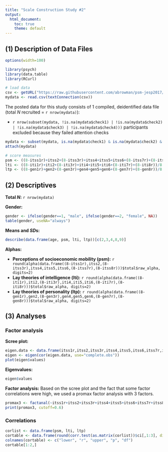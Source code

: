 ```yaml
---
title: "Scale Construction Study #2"
output:
  html_document:
    toc: true
    theme: default
---
```


## (1) Description of Data Files

```r
options(width=100)

library(psych)
library(data.table)
library(RCurl)

# load data
csv <- getURL("https://raw.githubusercontent.com/abrowman/psm-jesp2017/master/Scale%20Construction%20Study%202/SocMobility_ScaleConstruction2.csv")
mydata <- read.csv(textConnection(csv))
```

The posted data for this study consists of 1 compiled, deidentified data file (total *N* recruited = `r nrow(mydata)`):

* `r nrow(subset(mydata, !is.na(mydata$check1) | !is.na(mydata$check2) | !is.na(mydata$check3) | !is.na(mydata$check4)))` participants excluded because they failed attention checks\

```r
mydata <- subset(mydata, is.na(mydata$check1) & is.na(mydata$check2) & is.na(mydata$check3) & is.na(mydata$check4)) # remove Ps who failed attention checks
attach(mydata)

# score measures
psm <- ((8-itss1r)+itss2+(8-itss3r)+itss4+itss5+itss6+(8-itss7r)+(8-itss8r))/8
lti <- ((8-iti1r)+iti2+(8-iti3r)+iti4+iti5+iti6+(8-iti7r)+(8-iti8r))/8
ltp <- ((8-gen1r)+gen2+(8-gen3r)+gen4+gen5+gen6+(8-gen7r)+(8-gen8r))/8
```

## (2) Descriptives

**Total *N*:** `r nrow(mydata)`

**Gender:**
```r
gender <- ifelse(gender==1, "male", ifelse(gender==2, "female", NA))
table(gender, useNA="always")
```

**Means and *SD*s:**
```r
describe(data.frame(age, psm, lti, ltp))[c(2,3,4,8,9)]
```

**Alphas:**

* **Perceptions of socioeconomic mobility (psm):** `r round(alpha(data.frame((8-itss1r),itss2,(8-itss3r),itss4,itss5,itss6,(8-itss7r),(8-itss8r)))$total$raw_alpha, digits=2)`  
* **Lay theories of intelligence (lti):** `r round(alpha(data.frame((8-iti1r),iti2,(8-iti3r),iti4,iti5,iti6,(8-iti7r),(8-iti8r)))$total$raw_alpha, digits=2)`  
* **Lay theories of personality (ltp):** `r round(alpha(data.frame((8-gen1r),gen2,(8-gen3r),gen4,gen5,gen6,(8-gen7r),(8-gen8r)))$total$raw_alpha, digits=2)`  


## (3) Analyses

### Factor analysis

**Scree plot:**  
```r
eigen.data <- data.frame(itss1r,itss2,itss3r,itss4,itss5,itss6,itss7r,itss8r,iti1r,iti2,iti3r,iti4,iti5,iti6,iti7r,iti8r,gen1r,gen2,gen3r,gen4,gen5,gen6,gen7r,gen8r)
eigen <- eigen(cor(eigen.data, use="complete.obs"))
plot(eigen$values)
```

**Eigenvalues:**
```r
eigen$values
```

**Factor analysis:** Based on the scree plot and the fact that some factor correlations were high, we used a promax factor analysis with 3 factors.

```r
promax3 <- factanal(~itss1r+itss2+itss3r+itss4+itss5+itss6+itss7r+itss8r+iti1r+iti2+iti3r+iti4+iti5+iti6+iti7r+iti8r+gen1r+gen2+gen3r+gen4+gen5+gen6+gen7r+gen8r, factors=3, rotation="promax")
print(promax3, cutoff=0.6)
```

### Correlations
```r
corlist <- data.frame(psm, lti, ltp)
cortable <- data.frame(round(corr.test(as.matrix(corlist))$ci[,1:3], digits=2), round(corr.test(as.matrix(corlist))$ci[,4], digits=3), c(corr.test(as.matrix(corlist))$n[1,2:3], corr.test(as.matrix(corlist))$n[2,3])-2)
colnames(cortable) <- c("lower", "r", "upper", "p", "df")
cortable[1:2,]
```
